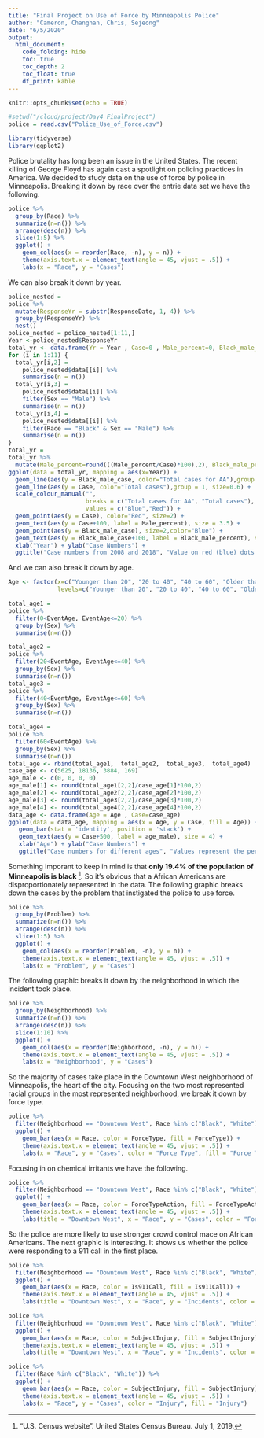 ```yaml
---
title: "Final Project on Use of Force by Minneapolis Police"
author: "Cameron, Changhan, Chris, Sejeong"
date: "6/5/2020"
output:
  html_document:
    code_folding: hide
    toc: true
    toc_depth: 2
    toc_float: true
    df_print: kable
---
```



```r
knitr::opts_chunk$set(echo = TRUE)
```

```r
#setwd("/cloud/project/Day4_FinalProject")
police = read.csv("Police_Use_of_Force.csv")
```


```r
library(tidyverse)
library(ggplot2)
```


Police brutality has long been an issue in the United States. The recent killing of George Floyd has again cast a spotlight on policing practices in America. We decided to study data on the use of force by police in Minneapolis. Breaking it down by race over the entrie data set we have the following.


```r
police %>%
  group_by(Race) %>%
  summarize(n=n()) %>%
  arrange(desc(n)) %>%
  slice(1:5) %>%
  ggplot() +
    geom_col(aes(x = reorder(Race, -n), y = n)) +
    theme(axis.text.x = element_text(angle = 45, vjust = .5)) +
    labs(x = "Race", y = "Cases")

```

We can also break it down by year.

```r
police_nested =
police %>%
  mutate(ResponseYr = substr(ResponseDate, 1, 4)) %>%
  group_by(ResponseYr) %>%
  nest()
police_nested = police_nested[1:11,]
Year <-police_nested$ResponseYr
total_yr <- data.frame(Yr = Year , Case=0 , Male_percent=0, Black_male_case=0, Black_male_percent=0)
for (i in 1:11) {
  total_yr[i,2] =
    police_nested$data[[i]] %>%
    summarise(n = n())
  total_yr[i,3] =
    police_nested$data[[i]] %>%
    filter(Sex == "Male") %>%
    summarise(n = n())
  total_yr[i,4] =
    police_nested$data[[i]] %>%
    filter(Race == "Black" & Sex == "Male") %>%
    summarise(n = n())
}
total_yr =
total_yr %>%
  mutate(Male_percent=round(((Male_percent/Case)*100),2), Black_male_percent=round(((Black_male_case/Case)*100),2))
ggplot(data = total_yr, mapping = aes(x=Year)) +
  geom_line(aes(y = Black_male_case, color="Total cases for AA"),group = 1, size=0.6) +
  geom_line(aes(y = Case, color="Total cases"),group = 1, size=0.6) +
  scale_colour_manual("",
                      breaks = c("Total cases for AA", "Total cases"),
                      values = c("Blue","Red")) +
  geom_point(aes(y = Case), color="Red", size=2) +
  geom_text(aes(y = Case+100, label = Male_percent), size = 3.5) +
  geom_point(aes(y = Black_male_case), size=2,color="Blue") +
  geom_text(aes(y = Black_male_case+100, label = Black_male_percent), size = 3.5) +
  xlab("Year") + ylab("Case Numbers") +
  ggtitle("Case numbers from 2008 and 2018", "Value on red (blue) dots represent percentage (%) of male (black male).")
```

And we can also break it down by age.

```r
Age <- factor(x=c("Younger than 20", "20 to 40", "40 to 60", "Older than 60"),
              levels=c("Younger than 20", "20 to 40", "40 to 60", "Older than 60"))

total_age1 =
police %>%
  filter(0<EventAge, EventAge<=20) %>%
  group_by(Sex) %>%
  summarise(n=n())

total_age2 =
police %>%
  filter(20<EventAge, EventAge<=40) %>%
  group_by(Sex) %>%
  summarise(n=n())
total_age3 =
police %>%
  filter(40<EventAge, EventAge<=60) %>%
  group_by(Sex) %>%
  summarise(n=n())

total_age4 =
police %>%
  filter(60<EventAge) %>%
  group_by(Sex) %>%
  summarise(n=n())
total_age <- rbind(total_age1,  total_age2,  total_age3,  total_age4)
case_age <- c(5625, 18136, 3884, 169)
age_male <- c(0, 0, 0, 0)
age_male[1] <- round(total_age1[2,2]/case_age[1]*100,2)
age_male[2] <- round(total_age2[2,2]/case_age[2]*100,2)
age_male[3] <- round(total_age3[2,2]/case_age[3]*100,2)
age_male[4] <- round(total_age4[2,2]/case_age[4]*100,2)
data_age <- data.frame(Age = Age , Case=case_age)
ggplot(data = data_age, mapping = aes(x = Age, y = Case, fill = Age)) +
   geom_bar(stat = 'identity', position = 'stack') +
   geom_text(aes(y = Case+500, label = age_male), size = 4) +
   xlab("Age") + ylab("Case Numbers") +
   ggtitle("Case numbers for different ages", "Values represent the percentage (%) of male involving in the case.")
```


Something imporant to keep in mind is that **only 19.4% of the population of Minneapolis is black** ^["U.S. Census website". United States Census Bureau. July 1, 2019.]. So it's obvious that a African Americans are disproportionately represented in the data. The following graphic breaks down the cases by the problem that instigated the police to use force.

```r
police %>%
  group_by(Problem) %>%
  summarize(n=n()) %>%
  arrange(desc(n)) %>%
  slice(1:5) %>%
  ggplot() +
    geom_col(aes(x = reorder(Problem, -n), y = n)) +
    theme(axis.text.x = element_text(angle = 45, vjust = .5)) +
    labs(x = "Problem", y = "Cases")
```

The following graphic breaks it down by the neighborhood in which the incident took place.

```r
police %>%
  group_by(Neighborhood) %>%
  summarize(n=n()) %>%
  arrange(desc(n)) %>%
  slice(1:10) %>%
  ggplot() +
    geom_col(aes(x = reorder(Neighborhood, -n), y = n)) +
    theme(axis.text.x = element_text(angle = 45, vjust = .5)) +
    labs(x = "Neighborhood", y = "Cases")

```

So the majority of cases take place in the Downtown West neighborhood of Minneapolis, the heart of the city. Focusing on the two most represented racial groups in the most represented neighborhood, we break it down by force type.

```r
police %>%
  filter(Neighborhood == "Downtown West", Race %in% c("Black", "White")) %>%
  ggplot() +
    geom_bar(aes(x = Race, color = ForceType, fill = ForceType)) +
    theme(axis.text.x = element_text(angle = 45, vjust = .5)) +
    labs(x = "Race", y = "Cases", color = "Force Type", fill = "Force Type")
```

Focusing in on chemical irritants we have the following.

```r
police %>%
  filter(Neighborhood == "Downtown West", Race %in% c("Black", "White"), ForceType == "Chemical Irritant") %>%
  ggplot() +
    geom_bar(aes(x = Race, color = ForceTypeAction, fill = ForceTypeAction)) +
    theme(axis.text.x = element_text(angle = 45, vjust = .5)) +
    labs(title = "Downtown West", x = "Race", y = "Cases", color = "Force Type Action", fill = "Force Type Action")
```

So the police are more likely to use stronger crowd control mace on African Americans. The next graphic is interesting. It shows us whether the police were responding to a 911 call in the first place.


```r
police %>%
  filter(Neighborhood == "Downtown West", Race %in% c("Black", "White")) %>%
  ggplot() +
    geom_bar(aes(x = Race, color = Is911Call, fill = Is911Call)) +
    theme(axis.text.x = element_text(angle = 45, vjust = .5)) +
    labs(title = "Downtown West", x = "Race", y = "Incidents", color = "911 Call", fill = "911 Call")
```



```r
police %>%
  filter(Neighborhood == "Downtown West", Race %in% c("Black", "White")) %>%
  ggplot() +
    geom_bar(aes(x = Race, color = SubjectInjury, fill = SubjectInjury)) +
    theme(axis.text.x = element_text(angle = 45, vjust = .5)) +
    labs(title = "Downtown West", x = "Race", y = "Incidents", color = "Subject Injury", fill = "Subject Injury")
```

```r
police %>%
  filter(Race %in% c("Black", "White")) %>%
  ggplot() +
    geom_bar(aes(x = Race, color = SubjectInjury, fill = SubjectInjury)) +
    theme(axis.text.x = element_text(angle = 45, vjust = .5)) +
    labs(x = "Race", y = "Cases", color = "Injury", fill = "Injury")
```
